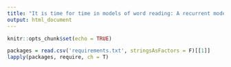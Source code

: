 ```yaml
---
title: "It is time for time in models of word reading: A recurrent model of word naming using explicit temporal processing of orthographic and phonological codes"
output: html_document
---
```


```r
knitr::opts_chunk$set(echo = TRUE)
```


```r

packages = read.csv('requirements.txt', stringsAsFactors = F)[[1]]
lapply(packages, require, ch = T)
```